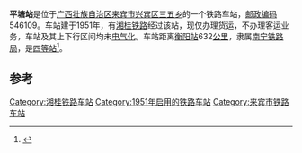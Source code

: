 {{noteTA
|1=zh-cn:始发车次; zh-hk:列車班次;
|2=zh-cn:车次; zh-hk:班次;
}}
{{Infobox China railway station 
|车站名称 = 平塘站
|车站名称拼音 = 
|车站地址 = [[广西壮族自治区|广西壮族自治区]][[来宾市|来宾市]]
|归属 = [[南宁铁路局|南宁铁路局]]
|车站等级 = [[四等站_(中铁)|四等站]]
|线路 = [[湘桂铁路|湘桂铁路]]
}}
'''平塘站'''是位于[[广西壮族自治区|广西壮族自治区]][[来宾市|来宾市]][[兴宾区|兴宾区]][[三五乡|三五乡]]的一个铁路车站，[[邮政编码|邮政编码]]546109。车站建于1951年，有[[湘桂铁路|湘桂铁路]]经过该站，现仅办理货运，不办理客运业务，车站及其上下行区间均未[[电气化|电气化]]。车站距离[[衡阳站|衡阳站]]632[[公里|公里]]，隶属[[南宁铁路局|南宁铁路局]]，是[[四等站_(中铁)|四等站]]<ref>{{Cite book|title=中国铁路站名词典|last=孙本祥主编|first=|publisher=北京：[[中国铁道出版社|中国铁道出版社]]|year=2003.04|isbn=7-113-03941-3|location=|pages=480}}</ref>。

==参考==
{{reflist}}

{{start rail box}}
{{s-inop|[[良江站|良江站]]}}
{{s-line|[[湘桂铁路|湘桂铁路]]}}
{{s-inop|[[古梦站|古梦站]]}}
{{end box}}
{{湘桂铁路}}

[[Category:湘桂铁路车站|Category:湘桂铁路车站]]
[[Category:1951年启用的铁路车站|Category:1951年启用的铁路车站]]
[[Category:来宾市铁路车站|Category:来宾市铁路车站]]


{{铁路车站小作品}}
{{广西小作品}}